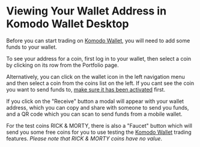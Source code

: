 

# Viewing Your Wallet Address in Komodo Wallet Desktop

Before you can start trading on [Komodo Wallet](https://atomicdex.io/), you will need to add some funds to your wallet.

To see your address for a coin, first log in to your wallet, then select a coin by clicking on its row from the Portfolio page.

<OptimizedImage title="Viewing Your Wallet Address in Komodo Wallet Desktop" src={viewWalletAddress1} classNaming="w-full" alt="Viewing Your Wallet Address in Komodo Wallet Desktop" />

Alternatively, you can click on the wallet icon in the left navigation menu and then select a coin from the coins list on the left. If you cant see the coin you want to send funds to, [make sure it has been activated](https://forum.komodoplatform.com/t/activating-coins-in-atomicdex-desktop/571) first.

<OptimizedImage title="Viewing Your Wallet Address in Komodo Wallet Desktop" src={viewWalletAddress2} classNaming="w-full" alt="Viewing Your Wallet Address in Komodo Wallet Desktop" />

If you click on the "Receive" button a modal will appear with your wallet address, which you can copy and share with someone to send you funds, and a QR code which you can scan to send funds from a mobile wallet.

<OptimizedImage title="Viewing Your Wallet Address in Komodo Wallet Desktop" src={viewWalletAddress3} classNaming="w-full" alt="Viewing Your Wallet Address in Komodo Wallet Desktop" />

For the test coins RICK & MORTY, there is also a "Faucet" button which will send you some free coins for you to use testing the [Komodo Wallet](https://atomicdex.io/) trading features. *Please note that RICK & MORTY coins have no value*.
